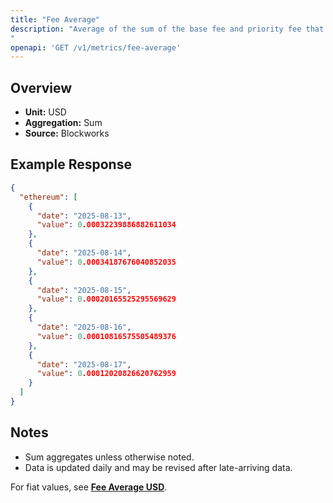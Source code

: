 ```yaml
---
title: "Fee Average"
description: "Average of the sum of the base fee and priority fee that day in native chain token
"
openapi: 'GET /v1/metrics/fee-average'
---
```


## Overview

- **Unit:** USD
- **Aggregation:** Sum
- **Source:** Blockworks

## Example Response

```json
{
  "ethereum": [
    {
      "date": "2025-08-13",
      "value": 0.00032239886882611034
    },
    {
      "date": "2025-08-14",
      "value": 0.00034187676040852035
    },
    {
      "date": "2025-08-15",
      "value": 0.00020165525295569629
    },
    {
      "date": "2025-08-16",
      "value": 0.00010816575505489376
    },
    {
      "date": "2025-08-17",
      "value": 0.00012020826620762959
    }
  ]
}
```

## Notes
- Sum aggregates unless otherwise noted.
- Data is updated daily and may be revised after late-arriving data.


<Note>For fiat values, see **[Fee Average USD](./fee-average-usd)**.</Note>
